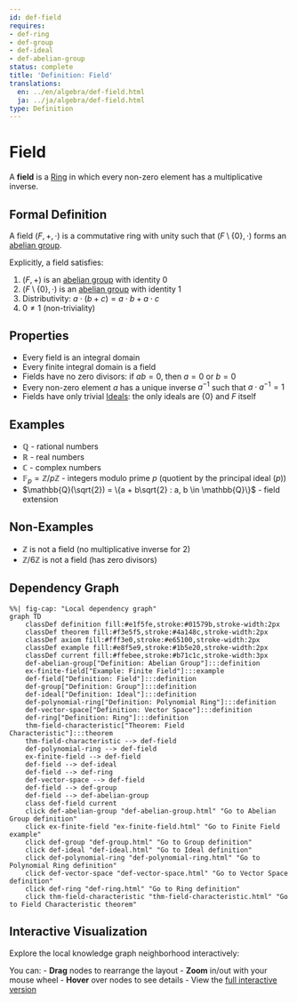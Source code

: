 ```yaml
---
id: def-field
requires:
- def-ring
- def-group
- def-ideal
- def-abelian-group
status: complete
title: 'Definition: Field'
translations:
  en: ../en/algebra/def-field.html
  ja: ../ja/algebra/def-field.html
type: Definition
---
```


# Field {#def-field}

A **field** is a [Ring](def-ring.qmd) in which every non-zero element has a multiplicative inverse.

## Formal Definition

A field $(F, +, \cdot)$ is a commutative ring with unity such that $(F \setminus \{0\}, \cdot)$ forms an [abelian group](def-abelian-group.qmd).

Explicitly, a field satisfies:

1. $(F, +)$ is an [abelian group](def-abelian-group.qmd) with identity $0$
2. $(F \setminus \{0\}, \cdot)$ is an [abelian group](def-abelian-group.qmd) with identity $1$
3. Distributivity: $a \cdot (b + c) = a \cdot b + a \cdot c$
4. $0 \neq 1$ (non-triviality)

## Properties

- Every field is an integral domain
- Every finite integral domain is a field
- Fields have no zero divisors: if $ab = 0$, then $a = 0$ or $b = 0$
- Every non-zero element $a$ has a unique inverse $a^{-1}$ such that $a \cdot a^{-1} = 1$
- Fields have only trivial [Ideals](def-ideal.qmd): the only ideals are $\{0\}$ and $F$ itself

## Examples

- $\mathbb{Q}$ - rational numbers
- $\mathbb{R}$ - real numbers
- $\mathbb{C}$ - complex numbers
- $\mathbb{F}_p = \mathbb{Z}/p\mathbb{Z}$ - integers modulo prime $p$ (quotient by the principal ideal $(p)$)
- $\mathbb{Q}(\sqrt{2}) = \{a + b\sqrt{2} : a, b \in \mathbb{Q}\}$ - field extension

## Non-Examples

- $\mathbb{Z}$ is not a field (no multiplicative inverse for 2)
- $\mathbb{Z}/6\mathbb{Z}$ is not a field (has zero divisors)

## Dependency Graph

```mermaid
%%| fig-cap: "Local dependency graph"
graph TD
    classDef definition fill:#e1f5fe,stroke:#01579b,stroke-width:2px
    classDef theorem fill:#f3e5f5,stroke:#4a148c,stroke-width:2px
    classDef axiom fill:#fff3e0,stroke:#e65100,stroke-width:2px
    classDef example fill:#e8f5e9,stroke:#1b5e20,stroke-width:2px
    classDef current fill:#ffebee,stroke:#b71c1c,stroke-width:3px
    def-abelian-group["Definition: Abelian Group"]:::definition
    ex-finite-field["Example: Finite Field"]:::example
    def-field["Definition: Field"]:::definition
    def-group["Definition: Group"]:::definition
    def-ideal["Definition: Ideal"]:::definition
    def-polynomial-ring["Definition: Polynomial Ring"]:::definition
    def-vector-space["Definition: Vector Space"]:::definition
    def-ring["Definition: Ring"]:::definition
    thm-field-characteristic["Theorem: Field Characteristic"]:::theorem
    thm-field-characteristic --> def-field
    def-polynomial-ring --> def-field
    ex-finite-field --> def-field
    def-field --> def-ideal
    def-field --> def-ring
    def-vector-space --> def-field
    def-field --> def-group
    def-field --> def-abelian-group
    class def-field current
    click def-abelian-group "def-abelian-group.html" "Go to Abelian Group definition"
    click ex-finite-field "ex-finite-field.html" "Go to Finite Field example"
    click def-group "def-group.html" "Go to Group definition"
    click def-ideal "def-ideal.html" "Go to Ideal definition"
    click def-polynomial-ring "def-polynomial-ring.html" "Go to Polynomial Ring definition"
    click def-vector-space "def-vector-space.html" "Go to Vector Space definition"
    click def-ring "def-ring.html" "Go to Ring definition"
    click thm-field-characteristic "thm-field-characteristic.html" "Go to Field Characteristic theorem"
```

## Interactive Visualization

Explore the local knowledge graph neighborhood interactively:

::: {.graph-viz data-id="def-field" data-width="700" data-height="500"}
:::

You can:
- **Drag** nodes to rearrange the layout
- **Zoom** in/out with your mouse wheel
- **Hover** over nodes to see details
- View the [full interactive version](../../output/interactive/def-field.html){target="_blank"}
